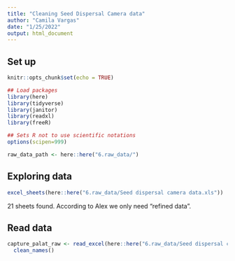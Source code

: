 ```yaml
---
title: "Cleaning Seed Dispersal Camera data"
author: "Camila Vargas"
date: "1/25/2022"
output: html_document
---
```


## Set up

```r
knitr::opts_chunk$set(echo = TRUE)

## Load packages
library(here)
library(tidyverse)
library(janitor)
library(readxl)
library(freeR)

## Sets R not to use scientific notations
options(scipen=999) 

raw_data_path <- here::here("6.raw_data/")
```

## Exploring data
```r

excel_sheets(here::here("6.raw_data/Seed dispersal camera data.xls"))

```

21 sheets found. According to Alex we only need "refined data".

## Read data
```r
capture_palat_raw <- read_excel(here::here("6.raw_data/Seed dispersal camera data.xls"), sheet = "refined data") %>% 
  clean_names()
```
